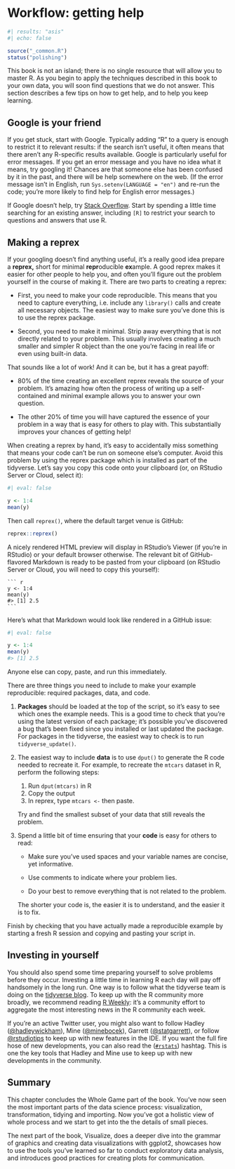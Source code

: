 # Workflow: getting help {#sec-workflow-getting-help}

```r
#| results: "asis"
#| echo: false

source("_common.R")
status("polishing")
```

This book is not an island; there is no single resource that will allow you to master R.
As you begin to apply the techniques described in this book to your own data, you will soon find questions that we do not answer.
This section describes a few tips on how to get help, and to help you keep learning.

## Google is your friend

If you get stuck, start with Google.
Typically adding "R" to a query is enough to restrict it to relevant results: if the search isn't useful, it often means that there aren't any R-specific results available.
Google is particularly useful for error messages.
If you get an error message and you have no idea what it means, try googling it!
Chances are that someone else has been confused by it in the past, and there will be help somewhere on the web.
(If the error message isn't in English, run `Sys.setenv(LANGUAGE = "en")` and re-run the code; you're more likely to find help for English error messages.)

If Google doesn't help, try [Stack Overflow](https://stackoverflow.com).
Start by spending a little time searching for an existing answer, including `[R]` to restrict your search to questions and answers that use R.

## Making a reprex

If your googling doesn't find anything useful, it's a really good idea prepare a **reprex,** short for minimal **repr**oducible **ex**ample.
A good reprex makes it easier for other people to help you, and often you'll figure out the problem yourself in the course of making it.
There are two parts to creating a reprex:

-   First, you need to make your code reproducible.
    This means that you need to capture everything, i.e. include any `library()` calls and create all necessary objects.
    The easiest way to make sure you've done this is to use the reprex package.

-   Second, you need to make it minimal.
    Strip away everything that is not directly related to your problem.
    This usually involves creating a much smaller and simpler R object than the one you're facing in real life or even using built-in data.

That sounds like a lot of work!
And it can be, but it has a great payoff:

-   80% of the time creating an excellent reprex reveals the source of your problem.
    It's amazing how often the process of writing up a self-contained and minimal example allows you to answer your own question.

-   The other 20% of time you will have captured the essence of your problem in a way that is easy for others to play with.
    This substantially improves your chances of getting help!

When creating a reprex by hand, it's easy to accidentally miss something that means your code can't be run on someone else's computer.
Avoid this problem by using the reprex package which is installed as part of the tidyverse.
Let's say you copy this code onto your clipboard (or, on RStudio Server or Cloud, select it):

```r
#| eval: false

y <- 1:4
mean(y)
```

Then call `reprex()`, where the default target venue is GitHub:

``` r
reprex::reprex()
```

A nicely rendered HTML preview will display in RStudio's Viewer (if you're in RStudio) or your default browser otherwise.
The relevant bit of GitHub-flavored Markdown is ready to be pasted from your clipboard (on RStudio Server or Cloud, you will need to copy this yourself):

    ``` r
    y <- 1:4
    mean(y)
    #> [1] 2.5
    ```

Here's what that Markdown would look like rendered in a GitHub issue:

```r
#| eval: false

y <- 1:4
mean(y)
#> [1] 2.5
```

Anyone else can copy, paste, and run this immediately.

There are three things you need to include to make your example reproducible: required packages, data, and code.

1.  **Packages** should be loaded at the top of the script, so it's easy to see which ones the example needs.
    This is a good time to check that you're using the latest version of each package; it's possible you've discovered a bug that's been fixed since you installed or last updated the package.
    For packages in the tidyverse, the easiest way to check is to run `tidyverse_update()`.

2.  The easiest way to include **data** is to use `dput()` to generate the R code needed to recreate it.
    For example, to recreate the `mtcars` dataset in R, perform the following steps:

    1.  Run `dput(mtcars)` in R
    2.  Copy the output
    3.  In reprex, type `mtcars <-` then paste.

    Try and find the smallest subset of your data that still reveals the problem.

3.  Spend a little bit of time ensuring that your **code** is easy for others to read:

    -   Make sure you've used spaces and your variable names are concise, yet informative.

    -   Use comments to indicate where your problem lies.

    -   Do your best to remove everything that is not related to the problem.

    The shorter your code is, the easier it is to understand, and the easier it is to fix.

Finish by checking that you have actually made a reproducible example by starting a fresh R session and copying and pasting your script in.

## Investing in yourself

You should also spend some time preparing yourself to solve problems before they occur.
Investing a little time in learning R each day will pay off handsomely in the long run.
One way is to follow what the tidyverse team is doing on the [tidyverse blog](https://www.tidyverse.org/blog/).
To keep up with the R community more broadly, we recommend reading [R Weekly](https://rweekly.org): it's a community effort to aggregate the most interesting news in the R community each week.

If you're an active Twitter user, you might also want to follow Hadley ([\@hadleywickham](https://twitter.com/hadleywickham)), Mine ([\@minebocek](https://twitter.com/minebocek)), Garrett ([\@statgarrett](https://twitter.com/statgarrett)), or follow [\@rstudiotips](https://twitter.com/rstudiotips) to keep up with new features in the IDE.
If you want the full fire hose of new developments, you can also read the ([`#rstats`](https://twitter.com/search?q=%23rstats)) hashtag.
This is one the key tools that Hadley and Mine use to keep up with new developments in the community.

## Summary

This chapter concludes the Whole Game part of the book.
You've now seen the most important parts of the data science process: visualization, transformation, tidying and importing.
Now you've got a holistic view of whole process and we start to get into the the details of small pieces.

The next part of the book, Visualize, does a deeper dive into the grammar of graphics and creating data visualizations with ggplot2, showcases how to use the tools you've learned so far to conduct exploratory data analysis, and introduces good practices for creating plots for communication.

